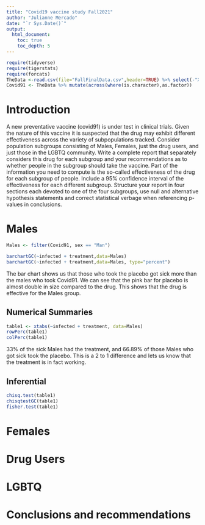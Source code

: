 ```yaml
---
title: "Covid19 vaccine study Fall2021"
author: "Julianne Mercado"
date: "`r Sys.Date()`"
output: 
  html_document:
    toc: true
    toc_depth: 5
---
```



```r
require(tidyverse)
require(tigerstats)
require(forcats)
TheData <-read.csv(file="FallFinalData.csv",header=TRUE) %>% select(-"X.1", -"X")
Covid91 <- TheData %>% mutate(across(where(is.character),as.factor)) 
```

# Introduction

A new  preventative vaccine (covid91) is under test in clinical trials. Given the nature of this vaccine it is suspected that the drug may exhibit different effectiveness across the variety of subpopulations tracked. Consider population subgroups consisting of Males, Females, just the drug users, and just those in the LGBTQ community. Write a complete report that separately considers this drug for each subgroup and your recommendations as to whether people in the subgroup should take the vaccine. Part of the information you need to compute is the so-called effectiveness of the drug for each subgroup of people. Include a 95% confidence interval of the effectiveness for each different subgroup. Structure your report in four sections each devoted to one of the four subgroups, use null and alternative hypothesis statements and correct statistical verbage when referencing p-values in conclusions.

# Males

```r
Males <- filter(Covid91, sex == "Man")
```

```r
barchartGC(~infected + treatment,data=Males)
barchartGC(~infected + treatment,data=Males, type="percent")

```

The bar chart shows us that those who took the placebo got sick more than the males who took Covid91. We can see that the pink bar for placebo is almost double in size compared to the drug. This shows that the drug is effective for the Males group. 


## Numerical Summaries
```r
table1 <- xtabs(~infected + treatment, data=Males)
rowPerc(table1)
colPerc(table1)
```

33% of the sick Males had the treatment, and 66.89% of those Males who got sick took the placebo. This is a 2 to 1 difference and lets us know that the treatment is in fact working. 

## Inferential  

```r
chisq.test(table1)
chisqtestGC(table1)
fisher.test(table1)
```

# Females

# Drug Users

# LGBTQ

# Conclusions and recommendations

